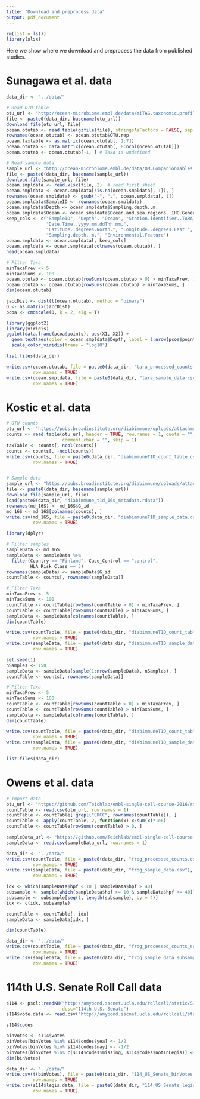 ```yaml
---
title: "Download and preprocess data"
output: pdf_document
---
```


```r
rm(list = ls())
library(xlsx)
```

Here we show where we download and preprocess the data from published studies.

# Sunagawa et al. data

```r
data_dir <- "../data/"

# Read OTU table
otu_url <- "http://ocean-microbiome.embl.de/data/miTAG.taxonomic.profiles.release.tsv.gz"
file <- paste0(data_dir, basename(otu_url))
download.file(otu_url, file)
ocean.otutab <- read.table(gzfile(file), stringsAsFactors = FALSE, sep ="\t", header = TRUE)
rownames(ocean.otutab) <- ocean.otutab$OTU.rep
ocean.taxtable <- as.matrix(ocean.otutab[, 1:7])
ocean.otutab <- data.matrix(ocean.otutab[, 8:ncol(ocean.otutab)])
ocean.otutab <- ocean.otutab[-1, ] # Taxa is undefined 

# Read sample data
sample_url <- "http://ocean-microbiome.embl.de/data/OM.CompanionTables.xlsx"
file <- paste0(data_dir, basename(sample_url))
download.file(sample_url, file)
ocean.smpldata <- read.xlsx(file, 2)  # read first sheet
ocean.smpldata <- ocean.smpldata[!is.na(ocean.smpldata[, 1]), ]
rownames(ocean.smpldata) <- gsub("-", ".", ocean.smpldata[, 1])
ocean.smpldata$SampleID <- rownames(ocean.smpldata)
ocean.smpldata$Depth <- ocean.smpldata$Sampling.depth..m.
ocean.smpldata$Ocean <- ocean.smpldata$Ocean.and.sea.regions..IHO.General.Sea.Areas.1953...MRGID.registered.at.www.marineregions.com.
keep_cols <- c("SampleID", "Depth", "Ocean", "Station.identifier..TARA_station..", 
               "Date.Time..yyyy.mm.ddThh.mm.", 
               "Latitude..degrees.North.", "Longitude..degrees.East.",
               "Sampling.depth..m.", "Environmental.Feature")
ocean.smpldata <- ocean.smpldata[, keep_cols]
ocean.smpldata <- ocean.smpldata[colnames(ocean.otutab), ]
head(ocean.smpldata)
```


```r
# Filter Taxa
minTaxaPrev <- 5
minTaxaSums <- 100
ocean.otutab <- ocean.otutab[rowSums(ocean.otutab > 0) > minTaxaPrev, ]
ocean.otutab <- ocean.otutab[rowSums(ocean.otutab) > minTaxaSums, ]
dim(ocean.otutab)
```


```r
jaccDist <- dist(t(ocean.otutab), method = "binary")
D <- as.matrix(jaccDist) 
pcoa <- cmdscale(D, k = 2, eig = T)

library(ggplot2)
library(viridis)
ggplot(data.frame(pcoa$points), aes(X1, X2)) +
  geom_text(aes(color = ocean.smpldata$Depth, label = 1:nrow(pcoa$points))) +
  scale_color_viridis(trans = "log10")
```

```r
list.files(data_dir)
```


```r
write.csv(ocean.otutab, file = paste0(data_dir, "tara_processed_counts.csv"),
          row.names = TRUE)
write.csv(ocean.smpldata, file = paste0(data_dir, "tara_sample_data.csv"),
          row.names = TRUE)
```



# Kostic et al. data

```r
# OTU counts
otu_url <- "https://pubs.broadinstitute.org/diabimmune/uploads/attachments/82/diabimmune_t1d_16s_otu_table.txt"
counts <- read.table(otu_url, header = TRUE, row.names = 1, quote = "", sep = "\t",
                     comment.char = "", skip = 1)
taxTable <- counts[, ncol(counts)]
counts <- counts[, -ncol(counts)]
write.csv(counts, file = paste0(data_dir, "diabimmuneT1D_count_table.csv"),
          row.names = TRUE)


# Sample data
sample_url <- "https://pubs.broadinstitute.org/diabimmune/uploads/attachments/77/diabimmune_t1d_16s_metadata.rdata"
file <- paste0(data_dir, basename(sample_url))
download.file(sample_url, file)
load(paste0(data_dir, "diabimmune_t1d_16s_metadata.rdata"))
rownames(md_16S) <- md_16S$G_id
md_16S <- md_16S[colnames(counts), ]
write.csv(md_16S, file = paste0(data_dir, "diabimmuneT1D_sample_data.csv"),
          row.names = TRUE)
```


```r
library(dplyr)

# Filter samples
sampleData <- md_16S
sampleData <- sampleData %>%
  filter(Country == "Finland", Case_Control == "control",
         HLA_Risk_Class == 3)
rownames(sampleData) <- sampleData$G_id
countTable <- counts[, rownames(sampleData)]

# Filter Taxa
minTaxaPrev <- 5
minTaxaSums <- 100
countTable <- countTable[rowSums(countTable > 0) > minTaxaPrev, ]
countTable <- countTable[rowSums(countTable) > minTaxaSums, ]
sampleData <- sampleData[colnames(countTable), ]
dim(countTable)
```

```r
write.csv(countTable, file = paste0(data_dir, "diabimmuneT1D_count_table_subset.csv"),
          row.names = TRUE)
write.csv(sampleData, file = paste0(data_dir, "diabimmuneT1D_sample_data_subset.csv"),
          row.names = TRUE)
```



```r
set.seed(1)
nSamples <- 150
sampleData <- sampleData[sample(1:nrow(sampleData), nSamples), ]
countTable <- counts[, rownames(sampleData)]

# Filter Taxa
minTaxaPrev <- 5
minTaxaSums <- 100
countTable <- countTable[rowSums(countTable > 0) > minTaxaPrev, ]
countTable <- countTable[rowSums(countTable) > minTaxaSums, ]
sampleData <- sampleData[colnames(countTable), ]
dim(countTable)
```


```r
write.csv(countTable, file = paste0(data_dir, "diabimmuneT1D_count_table_small.csv"),
          row.names = TRUE)
write.csv(sampleData, file = paste0(data_dir, "diabimmuneT1D_sample_data_small.csv"),
          row.names = TRUE)
```

```r
list.files(data_dir)
```


# Owens et al. data

```r
# Import data
otu_url <- "https://github.com/Teichlab/embl-single-cell-course-2016/raw/master/frog-data/GSE65785_clutchApolyA_relative_TPM.csv"
countTable <- read.csv(otu_url, row.names = 1) 
countTable <- countTable[!grepl("ERCC", rownames(countTable)), ]
countTable <- apply(countTable, 2, function(x) x/sum(x)*1e6)
countTable <- countTable[rowSums(countTable) > 0, ]

sampleData_url <- "https://github.com/Teichlab/embl-single-cell-course-2016/raw/master/frog-data/sample_info.csv"
sampleData <- read.csv(sampleData_url, row.names = 1) 
```

```r
data_dir <- "../data/"
write.csv(countTable, file = paste0(data_dir, "frog_processed_counts.csv"),
          row.names = TRUE)
write.csv(sampleData, file = paste0(data_dir, "frog_sample_data.csv"),
          row.names = TRUE)
```

```r
idx <- which(sampleData$hpf < 10 | sampleData$hpf > 40)  
subsample <- sample(which(sampleData$hpf >= 10 & sampleData$hpf <= 40))
subsample <- subsample[seq(1, length(subsample), by = 4)]
idx <- c(idx, subsample)

countTable <- countTable[, idx]
sampleData <- sampleData[idx, ]

dim(countTable)
```

```r
data_dir <- "../data/"
write.csv(countTable, file = paste0(data_dir, "frog_processed_counts_subsample.csv"),
          row.names = TRUE)
write.csv(sampleData, file = paste0(data_dir, "frog_sample_data_subsample.csv"),
          row.names = TRUE)
```

# 114th U.S. Senate Roll Call data

```r
s114 <- pscl::readKH("http://amypond.sscnet.ucla.edu/rollcall/static/S114.ord", 
                     desc="114th U.S. Senate")
s114$vote.data <- read.csv("http://amypond.sscnet.ucla.edu/rollcall/static/S114desc.csv")
```

```r
s114$codes
```


```r
binVotes <- s114$votes
binVotes[binVotes %in% s114$codes$yea] <- 1/2
binVotes[binVotes %in% s114$codes$nay] <- -1/2
binVotes[binVotes %in% c(s114$codes$missing, s114$codes$notInLegis)] <- 0 
dim(binVotes)
```

```r
data_dir <- "../data/"
write.csv(t(binVotes), file = paste0(data_dir, "114_US_Senate_binVotes.csv"),
          row.names = TRUE)
write.csv(s114$legis.data, file = paste0(data_dir, "114_US_Senate_legisData.csv"),
          row.names = TRUE)
```